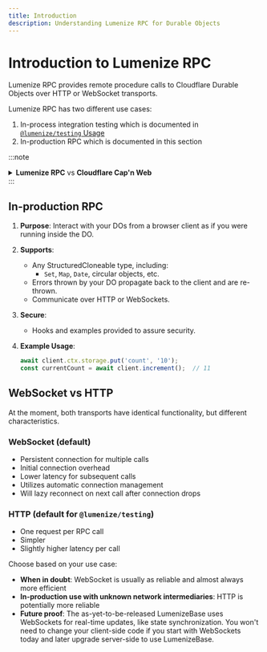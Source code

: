 ```yaml
---
title: Introduction
description: Understanding Lumenize RPC for Durable Objects
---
```


# Introduction to Lumenize RPC

Lumenize RPC provides remote procedure calls to Cloudflare Durable Objects over HTTP or WebSocket transports.

Lumenize RPC has two different use cases:
1. In-process integration testing which is documented in 
   [`@lumenize/testing` Usage](/docs/testing/usage)
2. In-production RPC which is documented in this section

:::note
<details>
  <summary>
    <strong>Lumenize RPC</strong> vs <strong>Cloudflare Cap'n Web</strong>
  </summary>
  If the docs for Lumenize RPC seems a comparatively light (we wrote over 500 
  lines of docs for `routeDORequest`, after all), that's because it is. 
  Somewhere between the time we decided to open-source big chuncks of Lumenize
  and the when we pushed to `npm`, Cloudflare, and the amazing Kenton Varga,
  came out with their own from-the-browser RPC, Cap'n Web.

  As of this writing, we don't have complete insight into when to use which.
  We also don't performance metrics. When we have performance metrics and have
  used Cap'n Web ourselves, we will come back with more guidance. But for 
  now... 
  
  There is one feature of Lumenize RPC that Kenton has said he will never add
  to Cap'n Web, support for circular objects. He went so far as to say that
  he wishes he had never supported it in Cloudflare-native RPC (aka Cap'n 
  Protocol) and may work to remove it behind a compatibility date.
</details>
:::
   
## In-production RPC

1. **Purpose**: Interact with your DOs from a browser client as if you were running inside the DO.

2. **Supports**:
   - Any StructuredCloneable type, including:
     - `Set`, `Map`, `Date`, circular objects, etc.
   - Errors thrown by your DO propagate back to the client and are re-thrown.
   - Communicate over HTTP or WebSockets.

3. **Secure**:
   - Hooks and examples provided to assure security.

4. **Example Usage**:
   ```typescript
   await client.ctx.storage.put('count', '10');
   const currentCount = await client.increment();  // 11
   ```

## WebSocket vs HTTP

At the moment, both transports have identical functionality, but different characteristics.

### WebSocket (default)
- Persistent connection for multiple calls
- Initial connection overhead
- Lower latency for subsequent calls
- Utilizes automatic connection management
- Will lazy reconnect on next call after connection drops

### HTTP (default for `@lumenize/testing`)
- One request per RPC call
- Simpler
- Slightly higher latency per call

Choose based on your use case:
- **When in doubt**: WebSocket is usually as reliable and almost always more efficient
- **In-production use with unknown network intermediaries**: HTTP is potentially more reliable
- **Future proof**: The as-yet-to-be-released LumenizeBase uses WebSockets for real-time updates, like state synchronization. You won't need to change your client-side code if you start with WebSockets today and later upgrade server-side to use LumenizeBase.
